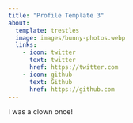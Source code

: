 ```yaml
---
title: "Profile Template 3"
about:
  template: trestles
  image: images/bunny-photos.webp
  links:
    - icon: twitter
      text: twitter
      href: https://twitter.com
    - icon: github
      text: Github
      href: https://github.com
---
```


I was a clown once!
